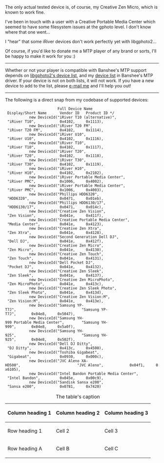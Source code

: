 The only actual tested device is, of course, my Creative Zen Micro, which is known to work fine.

I've been in touch with a user with a Creative Portable Media Center which seemed to have some filesystem issues at the gphoto level.  I don't know where that one went...

I "hear" that some iRiver devices don't work perfectly yet with libgphoto2...

Of course, if you'd like to donate me a MTP player of any brand or sorts, I'll be happy to make it work for you :)

----

Whether or not your player is compatible with Banshee's MTP support depends on [http://svn.sourceforge.net/viewcvs.cgi/*checkout*/gphoto/trunk/libgphoto2/camlibs/ptp2/library.c libgphoto2's device list], and my [http://cvs.gnome.org/viewcvs/*checkout*/banshee/src/Banshee.Dap/Mtp/MtpDeviceId.cs device list] in Banshee's MTP driver.  If your device is not on both lists, it will not work.  If you have a new device to add to the list, please [[Contact|e-mail me]] and I'll help you out!

----

The following is a direct snap from my codebase of supported devices:


                         Full Device Name                               Display/Short Name      Vendor ID   Product ID */
            new DeviceId("iRiver T10 (alternative)",                    "iRiver T10",           0x4102,     0x1113),
            new DeviceId("iRiver T20 FM",                               "iRiver T20 FM",        0x4102,     0x1114),
            new DeviceId("iRiver U10",                                  "iRiver U10",           0x4102,     0x1116),
            new DeviceId("iRiver T10",                                  "iRiver T10",           0x4102,     0x1117),
            new DeviceId("iRiver T20",                                  "iRiver T20",           0x4102,     0x1118),
            new DeviceId("iRiver T30",                                  "iRiver T30",           0x4102,     0x1119),
            new DeviceId("iRiver H10",                                  "iRiver H10",           0x4102,     0x2102),
            new DeviceId("iRiver Portable Media Center",                "iRiver PMC",           0x1006,     0x4002),
            new DeviceId("iRiver Portable Media Center",                "iRiver PMC",           0x1006,     0x4003),
            new DeviceId("Phillips HDD6320",                            "HDD6320",              0x0471,     0x01eb),
            new DeviceId("Phillips HDD6130/17",                         "HDD6130/17",           0x0471,     0x014c),
            new DeviceId("Creative Zen Vision",                         "Zen Vision",           0x041e,     0x411f),
            new DeviceId("Creative Portable Media Center",              "Media Center",         0x041e,     0x4123),
            new DeviceId("Creative Zen Xtra",                           "Zen Xtra",             0x041e,     0x4128),
            new DeviceId("Second Generation Dell DJ",                   "Dell DJ",              0x041e,     0x412f),
            new DeviceId("Creative Zen Micro",                          "Zen Micro",            0x041e,     0x4130),
            new DeviceId("Creative Zen Touch",                          "Zen Touch",            0x041e,     0x4131),
            new DeviceId("Dell Pocket DJ",                              "Pocket DJ",            0x041e,     0x4132),
            new DeviceId("Creative Zen Sleek",                          "Zen Sleek",            0x041e,     0x4137),
            new DeviceId("Creative Zen MicroPhoto",                     "Zen MicroPhoto",       0x041e,     0x413c),
            new DeviceId("Creative Zen Sleek Photo",                    "Zen Sleek Photo",      0x041e,     0x413d),
            new DeviceId("Creative Zen Vision:M",                       "Zen Vision:M",         0x041e,     0x413e),
            new DeviceId("Samsung YP-T7J",                              "Samsung YP-T7J",       0x04e8,     0x5047),
            new DeviceId("Samsung YH-999 Portable Media Center",        "Samsung YH-999",       0x04e8,     0x5a0f),
            new DeviceId("Samsung YH-925",                              "Samsung YH-925",       0x04e8,     0x502f),
            new DeviceId("Dell DJ Ditty",                               "DJ Ditty",             0x413c,     0x4500),
            new DeviceId("Toshiba Gigabeat",                            "Gigabeat",             0x0930,     0x000c),
            new DeviceId("JVC Aleno XA-HD500",                          "JVC Aleno",            0x04f1,     0x6105),
            new DeviceId("Intel Bandon Portable Media Center",          "Intel Bandon",         0x045e,     0x00c9),
            new DeviceId("Sandisk Sansa e200",                          "Sansa e200",           0x0781,     0x7420)


{|
|+ The table's caption
! Column heading 1 !! Column heading 2 !! Column heading 3
|-
! Row heading 1 
| Cell 2 || Cell 3
|-
! Row heading A 
|Cell B
|Cell C
|}
